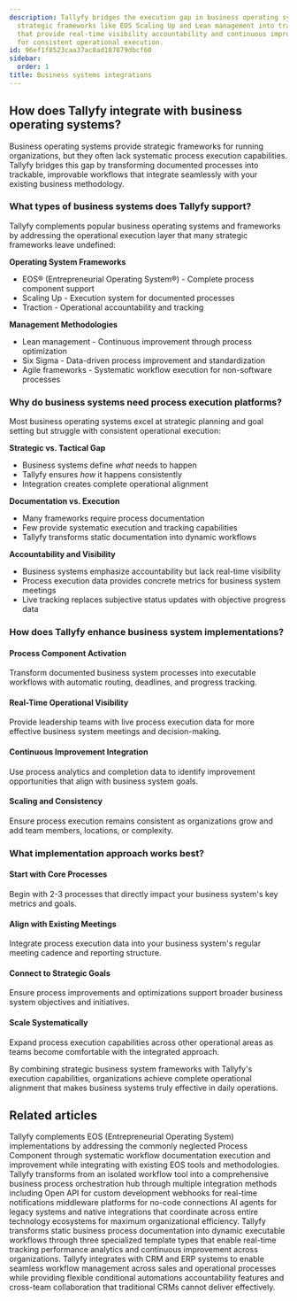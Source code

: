 ```yaml
---
description: Tallyfy bridges the execution gap in business operating systems by transforming
  strategic frameworks like EOS Scaling Up and Lean management into trackable workflows
  that provide real-time visibility accountability and continuous improvement capabilities
  for consistent operational execution.
id: 96ef1f8523caa37ac8ad187879dbcf60
sidebar:
  order: 1
title: Business systems integrations
---
```


## How does Tallyfy integrate with business operating systems?

Business operating systems provide strategic frameworks for running organizations, but they often lack systematic process execution capabilities. Tallyfy bridges this gap by transforming documented processes into trackable, improvable workflows that integrate seamlessly with your existing business methodology.

### What types of business systems does Tallyfy support?

Tallyfy complements popular business operating systems and frameworks by addressing the operational execution layer that many strategic frameworks leave undefined:

**Operating System Frameworks**
- EOS® (Entrepreneurial Operating System®) - Complete process component support
- Scaling Up - Execution system for documented processes  
- Traction - Operational accountability and tracking

**Management Methodologies**
- Lean management - Continuous improvement through process optimization
- Six Sigma - Data-driven process improvement and standardization
- Agile frameworks - Systematic workflow execution for non-software processes

### Why do business systems need process execution platforms?

Most business operating systems excel at strategic planning and goal setting but struggle with consistent operational execution:

**Strategic vs. Tactical Gap**
- Business systems define *what* needs to happen
- Tallyfy ensures *how* it happens consistently  
- Integration creates complete operational alignment

**Documentation vs. Execution**
- Many frameworks require process documentation
- Few provide systematic execution and tracking capabilities
- Tallyfy transforms static documentation into dynamic workflows

**Accountability and Visibility**
- Business systems emphasize accountability but lack real-time visibility
- Process execution data provides concrete metrics for business system meetings
- Live tracking replaces subjective status updates with objective progress data

### How does Tallyfy enhance business system implementations?

#### **Process Component Activation**
Transform documented business system processes into executable workflows with automatic routing, deadlines, and progress tracking.

#### **Real-Time Operational Visibility**  
Provide leadership teams with live process execution data for more effective business system meetings and decision-making.

#### **Continuous Improvement Integration**
Use process analytics and completion data to identify improvement opportunities that align with business system goals.

#### **Scaling and Consistency**
Ensure process execution remains consistent as organizations grow and add team members, locations, or complexity.

### What implementation approach works best?

#### **Start with Core Processes**
Begin with 2-3 processes that directly impact your business system's key metrics and goals.

#### **Align with Existing Meetings**
Integrate process execution data into your business system's regular meeting cadence and reporting structure.

#### **Connect to Strategic Goals**  
Ensure process improvements and optimizations support broader business system objectives and initiatives.

#### **Scale Systematically**
Expand process execution capabilities across other operational areas as teams become comfortable with the integrated approach.

By combining strategic business system frameworks with Tallyfy's execution capabilities, organizations achieve complete operational alignment that makes business systems truly effective in daily operations.


## Related articles
<CardGrid>
<LinkTitleCard header="<b>Business Systems > EOS integration and process component support</b>" href="/products/pro/integrations/business-systems/eos-integration/" > Tallyfy complements EOS (Entrepreneurial Operating System) implementations by addressing the commonly neglected Process Component through systematic workflow documentation execution and improvement while integrating with existing EOS tools and methodologies. </LinkTitleCard>
<LinkTitleCard header="<b>Pro > Integrations</b>" href="/products/pro/integrations/" > Tallyfy transforms from an isolated workflow tool into a comprehensive business process orchestration hub through multiple integration methods including Open API for custom development webhooks for real-time notifications middleware platforms for no-code connections AI agents for legacy systems and native integrations that coordinate across entire technology ecosystems for maximum organizational efficiency. </LinkTitleCard>
<LinkTitleCard header="<b>Pro > Essentials</b>" href="/products/pro/documenting/" > Tallyfy transforms static business process documentation into dynamic executable workflows through three specialized template types that enable real-time tracking performance analytics and continuous improvement across organizations. </LinkTitleCard>
<LinkTitleCard header="<b>Middleware > Integrate to your CRM or ERP</b>" href="/products/pro/integrations/middleware/integrate-into-crm/" > Tallyfy integrates with CRM and ERP systems to enable seamless workflow management across sales and operational processes while providing flexible conditional automations accountability features and cross-team collaboration that traditional CRMs cannot deliver effectively. </LinkTitleCard>
</CardGrid>